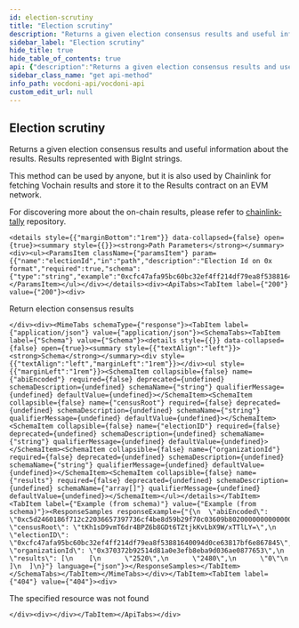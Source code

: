 ```yaml
---
id: election-scrutiny
title: "Election scrutiny"
description: "Returns a given election consensus results and useful information about the results. Results represented with"
sidebar_label: "Election scrutiny"
hide_title: true
hide_table_of_contents: true
api: {"description":"Returns a given election consensus results and useful information about the results. Results represented with\nBigInt strings.\n\n\nThis method can be used by anyone, but it is also used by Chainlink for fetching Vochain results and store it\nto the Results contract on an EVM network.\n\n\nFor discovering more about the on-chain results, please refer to\n[chainlink-tally](https://github.com/vocdoni/chainlink-tally#chainlink-tally) repository.","operationId":"electionScrutiny","tags":["Elections"],"parameters":[{"name":"electionId","in":"path","description":"Election Id on 0x format","required":true,"schema":{"type":"string","example":"0xcfc47afa95bc60bc32ef4ff214df79ea8f53881640094d0ce63817bf6e867845"}}],"responses":{"200":{"description":"Return election consensus results","content":{"application/json":{"schema":{"type":"object","properties":{"abiEncoded":{"type":"string","example":"0xc5d2460186f712c22036657397736cf4be8d59b29f70c03609b802000000000000000000000000000000000012c220366573977..."},"censusRoot":{"type":"string","example":"tKh1sD9vmT6dr4BPZ6b8GDt6TZtjkKvLbX9W/xTTlLY="},"electionID":{"type":"string","example":"0xcfc47afa95bc60bc32ef4ff214df79ea8f53881640094d0ce63817bf6e867845"},"organizationId":{"type":"string","example":"0x370372b92514d81a0e3efb8eba9d036ae0877653"},"results":{"type":"array","items":{"type":"array","items":{"type":"string"},"example":["2520","2480","0"]}}}}}}},"404":{"description":"The specified resource was not found"}},"method":"get","path":"/elections/{electionId}/scrutiny","servers":[{"url":"https://api-dev.vocdoni.net/v2/"}],"securitySchemes":{"bearerAuth":{"type":"http","scheme":"bearer"}},"info":{"version":"2.0.0","title":"Vocdoni API","description":"The Vocdoni API is a REST API that substitutes the previous RPCs in order to make it easier for  developers/integrators to build on top of the voting protocol. This API facilitates creating votings using Vocdoni,  without the hassle of learning a complex blockchain platform, allowing to perform all the features that enable the  voting protocol such as creating an account, entity, voting process, census & vote, abstracting as much as possible  the complexity and offering simple and straightforward methods to perform those actions. \nYou can review the API endpoints documentation in this section, the main entities are:\n- [**Chain**](chain): The Vocdoni blockchain is named Vochain. It is a Byzantine fault-tolerant network based on Tendermint that  executes the Vocdoni Protocol logic represented as a state machine. Its main purpose is to register votes in a  decentralized and verifiable format. In those endpoints, you can consult the state of the chain, transactions costs,  list organizations and get more Vochain info.\n- [**Accounts**](accounts): Identified by an Ethereum like address. An account can create and manage elections, transfer tokens,  give power to other accounts on his behalf (delegates) and manage its metadata.\n- [**Elections**](elections): Is a rule-set of options and requirements for creating a process in which people vote a series of  options. To know more about the params of an election and its lifecycle go [here](../get-started/intro#23-elections).  In this section you will find all information related to an election as its information, election keys, submitted  votes & how to create a new election.\n- [**Censuses**](censuses): The census is a key component of any voting process. It specifies the set of users (identified by a  public key or address) eligible for participating in an election. To understand more about the Censuses you can  check [here](../get-started/intro#21-the-census). Here you will be able to get censuses information like the Merkle  root, total weight & size, import/export the censuses and create new ones.\n- [**Votes**](votes): All the information related to the vote issued by a participant in a vote, you can check the validity of  the vote, consult your information and send a vote."},"postman":{"name":"Election scrutiny","description":{"content":"Returns a given election consensus results and useful information about the results. Results represented with\nBigInt strings.\n\n\nThis method can be used by anyone, but it is also used by Chainlink for fetching Vochain results and store it\nto the Results contract on an EVM network.\n\n\nFor discovering more about the on-chain results, please refer to\n[chainlink-tally](https://github.com/vocdoni/chainlink-tally#chainlink-tally) repository.","type":"text/plain"},"url":{"path":["elections",":electionId","scrutiny"],"host":["{{baseUrl}}"],"query":[],"variable":[{"disabled":false,"description":{"content":"(Required) Election Id on 0x format","type":"text/plain"},"type":"any","value":"","key":"electionId"}]},"header":[{"key":"Accept","value":"application/json"}],"method":"GET"}}
sidebar_class_name: "get api-method"
info_path: vocdoni-api/vocdoni-api
custom_edit_url: null
---
```



## Election scrutiny



Returns a given election consensus results and useful information about the results. Results represented with
BigInt strings.


This method can be used by anyone, but it is also used by Chainlink for fetching Vochain results and store it
to the Results contract on an EVM network.


For discovering more about the on-chain results, please refer to
[chainlink-tally](https://github.com/vocdoni/chainlink-tally#chainlink-tally) repository.

````mdx-code-block
<details style={{"marginBottom":"1rem"}} data-collapsed={false} open={true}><summary style={{}}><strong>Path Parameters</strong></summary><div><ul><ParamsItem className={"paramsItem"} param={{"name":"electionId","in":"path","description":"Election Id on 0x format","required":true,"schema":{"type":"string","example":"0xcfc47afa95bc60bc32ef4ff214df79ea8f53881640094d0ce63817bf6e867845"}}}></ParamsItem></ul></div></details><div><ApiTabs><TabItem label={"200"} value={"200"}><div>
````

Return election consensus results

````mdx-code-block
</div><div><MimeTabs schemaType={"response"}><TabItem label={"application/json"} value={"application/json"}><SchemaTabs><TabItem label={"Schema"} value={"Schema"}><details style={{}} data-collapsed={false} open={true}><summary style={{"textAlign":"left"}}><strong>Schema</strong></summary><div style={{"textAlign":"left","marginLeft":"1rem"}}></div><ul style={{"marginLeft":"1rem"}}><SchemaItem collapsible={false} name={"abiEncoded"} required={false} deprecated={undefined} schemaDescription={undefined} schemaName={"string"} qualifierMessage={undefined} defaultValue={undefined}></SchemaItem><SchemaItem collapsible={false} name={"censusRoot"} required={false} deprecated={undefined} schemaDescription={undefined} schemaName={"string"} qualifierMessage={undefined} defaultValue={undefined}></SchemaItem><SchemaItem collapsible={false} name={"electionID"} required={false} deprecated={undefined} schemaDescription={undefined} schemaName={"string"} qualifierMessage={undefined} defaultValue={undefined}></SchemaItem><SchemaItem collapsible={false} name={"organizationId"} required={false} deprecated={undefined} schemaDescription={undefined} schemaName={"string"} qualifierMessage={undefined} defaultValue={undefined}></SchemaItem><SchemaItem collapsible={false} name={"results"} required={false} deprecated={undefined} schemaDescription={undefined} schemaName={"array[]"} qualifierMessage={undefined} defaultValue={undefined}></SchemaItem></ul></details></TabItem><TabItem label={"Example (from schema)"} value={"Example (from schema)"}><ResponseSamples responseExample={"{\n  \"abiEncoded\": \"0xc5d2460186f712c22036657397736cf4be8d59b29f70c03609b802000000000000000000000000000000000012c220366573977...\",\n  \"censusRoot\": \"tKh1sD9vmT6dr4BPZ6b8GDt6TZtjkKvLbX9W/xTTlLY=\",\n  \"electionID\": \"0xcfc47afa95bc60bc32ef4ff214df79ea8f53881640094d0ce63817bf6e867845\",\n  \"organizationId\": \"0x370372b92514d81a0e3efb8eba9d036ae0877653\",\n  \"results\": [\n    [\n      \"2520\",\n      \"2480\",\n      \"0\"\n    ]\n  ]\n}"} language={"json"}></ResponseSamples></TabItem></SchemaTabs></TabItem></MimeTabs></div></TabItem><TabItem label={"404"} value={"404"}><div>
````

The specified resource was not found

````mdx-code-block
</div><div></div></TabItem></ApiTabs></div>
````
      
